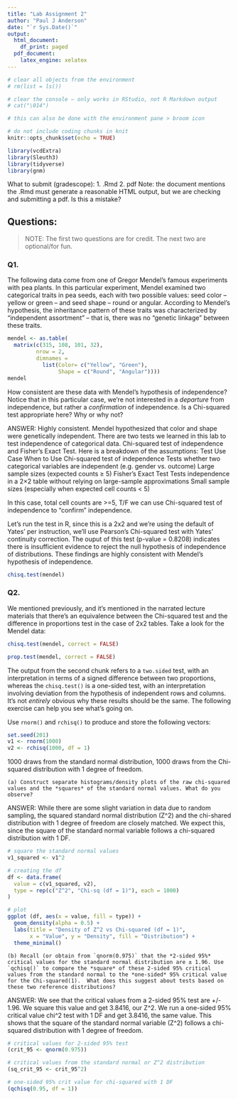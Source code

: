 ```yaml
---
title: "Lab Assignment 2"
author: "Paul J Anderson"
date: "`r Sys.Date()`"
output:
  html_document:
    df_print: paged
  pdf_document:
    latex_engine: xelatex
---
```


```r
# clear all objects from the environment
# rm(list = ls())

# clear the console — only works in RStudio, not R Markdown output
# cat("\014")

# this can also be done with the environment pane > broom icon
```

```r
# do not include coding chunks in knit
knitr::opts_chunk$set(echo = TRUE)
```

```r
library(vcdExtra)
library(Sleuth3)
library(tidyverse)
library(gnm)
```

What to submit (gradescope):
1. .Rmd
2. pdf
Note: the document mentions the .Rmd must generate a reasonable HTML output, but we are checking and submitting a pdf. Is this a mistake?

## Questions: 

> NOTE: The first two questions are for credit.  The next two are optional/for fun.

### Q1. 
The following data come from one of Gregor Mendel's famous experiments with pea plants.  In this particular experiment, Mendel examined two categorical traits in pea seeds, each with two possible values: seed color -- yellow or green -- and seed shape -- round or angular.  According to Mendel's hypothesis, the inheritance pattern of these traits was characterized by "independent assortment" -- that is, there was no "genetic linkage" between these traits.  

```r
mendel <- as.table(
  matrix(c(315, 108, 101, 32),
         nrow = 2,
         dimnames = 
           list(Color= c("Yellow", "Green"),
                Shape = c("Round", "Angular"))))
mendel
```

How consistent are these data with Mendel's hypothesis of independence?  Notice that in this particular case, we're not interested in a *departure* from independence, but rather a *confirmation* of independence. Is a Chi-squared test appropriate here? Why or why not?

ANSWER: Highly consistent. Mendel hypothesized that color and shape were genetically independent. There are two tests we learned in this lab to test independence of categorical data. Chi-squared test of independence and Fisher's Exact Test. Here is a breakdown of the assumptions:
Test	                            Use Case	                                                                        When to Use
Chi-squared test of independence	Tests whether two categorical variables are independent (e.g. gender vs. outcome)	Large sample sizes (expected counts ≥ 5)
Fisher’s Exact Test	              Tests independence in a 2×2 table without relying on large-sample approximations	Small sample sizes (especially when expected cell counts < 5)

In this case, total cell counts are >=5, T/F we can use Chi-squared test of independence to "confirm" independence.

Let's run the test in R, since this is a 2x2 and we're using the default of Yates' per instruction, we'll use Pearson's Chi-squared test with Yates' continuity correction. The ouput of this test (p-value = 0.8208) indicates there is insufficient evidence to reject the null hypothesis of independence of distributions. These findings are highly consistent with Mendel's hypothesis of independence. 
```r
chisq.test(mendel)
```

### Q2. 
We mentioned previously, and it's mentioned in the narrated lecture materials that there's an equivalence between the Chi-squared test and the difference in proportions test in the case of 2x2 tables. Take a look for the Mendel data:

```r
chisq.test(mendel, correct = FALSE)
```

```r
prop.test(mendel, correct = FALSE)
```

The output from the second chunk refers to a `two.sided` test, with an interpretation in terms of a signed difference between two proportions, whereas the `chisq.test()` is a one-sided test, with an interpretation involving deviation from the hypothesis of independent rows and columns.  It's not *entirely* obvious why these results should be the same.  The following exercise can help you see what's going on.

Use `rnorm()` and `rchisq()` to produce and store the following vectors:

```r
set.seed(201)
v1 <- rnorm(1000)
v2 <- rchisq(1000, df = 1)
```

1000 draws from the standard normal distribution,
1000 draws from the Chi-squared distribution with 1 degree of freedom.

    (a) Construct separate histograms/density plots of the raw chi-squared values and the *squares* of the standard normal values. What do you observe?
    
ANSWER: While there are some slight variation in data due to random sampling, the squared standard normal distribution (Z^2) and the chi-shared distribution with 1 degree of freedom are closely matched. We expect this, since the square of the standard normal variable follows a chi-squared distribution with 1 DF.

```r
# square the standard normal values
v1_squared <- v1^2

# creating the df
df <- data.frame(
  value = c(v1_squared, v2),
  type = rep(c("Z^2", "Chi-sq (df = 1)"), each = 1000)
)

# plot
ggplot (df, aes(x = value, fill = type)) +
  geom_density(alpha = 0.5) +
  labs(title = "Density of Z^2 vs Chi-squared (df = 1)",
       x = "Value", y = "Density", fill = "Distribution") +
  theme_minimal()
```
    
    (b) Recall (or obtain from `qnorm(0.975)` that the *2-sided 95%* critical values for the standard normal distribution are ± 1.96. Use `qchisq()` to compare the *square* of these 2-sided 95% critical values from the standard normal to the *one-sided* 95% critical value for the Chi-squared(1).  What does this suggest about tests based on these two reference distributions?
    
ANSWER: We see that the critical values from a 2-sided 95% test are +/- 1.96. We square this value and get 3.8416, our Z^2. We run a one-sided 95% critical value chi^2 test with 1 DF and get 3.8416, the same value. This shows that the square of the standard normal variable (Z^2) follows a chi-squared distribution with 1 degree of freedom. 
    
```r
# critical values for 2-sided 95% test
(crit_95 <- qnorm(0.975))

# critical values from the standard normal or Z^2 distribution
(sq_crit_95 <- crit_95^2)

# one-sided 95% crit value for chi-squared with 1 DF
(qchisq(0.95, df = 1))
```